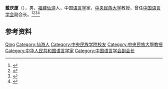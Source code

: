 '''戴庆厦'''（{{bd|1935年|}}），男，[[福建|福建]][[仙游|仙游]]人，中国[[语言学|语言学]]家，[[中央民族大学|中央民族大学]]教授，曾任[[中国语言学会|中国语言学会]]副会长。<ref>{{Cite book|title=中国语言学人名大辞典|author=陈建初, 吴泽顺主编|publisher=岳麓书社|year=1997|isbn=|location=长沙|pages=}}</ref><ref>{{Cite book|title=中华当代文化名人大辞典|author=张品兴, 殷登祥, 陈有进等主编|publisher=中国广播电视出版社|year=1992|isbn=9787504315137|location=北京|pages=}}</ref><ref>{{Cite book|title=中国社会团体会长秘书长辞典|author=黄汉江主编|publisher=上海科学技术文献出版社|year=1999|isbn=|location=上海|pages=}}</ref><ref>{{Cite web|title=戴庆厦，谁来接他民族语言研究的班|url=https://epaper.gmw.cn/zhdsb/html/2016-01/20/nw.D110000zhdsb_20160120_1-07.htm|accessdate=2021-02-02|work=中华读书报}}</ref>

== 参考资料 ==
{{reflist}}

{{国家非物质文化遗产保护工作专家委员会}}
{{Navboxes 
| title  = 戴庆厦在[[中国语言学会|中国语言学会]]的职务
| list1  =
{{中国语言学会第六届理事会}}
{{中国语言学会第七届理事会}}
}}

{{Authority control}}
{{DEFAULTSORT:Dai戴}}
[[Category:戴姓|Qing]]
[[Category:仙游人|Category:仙游人]]
[[Category:中央民族学院校友|Category:中央民族学院校友]]
[[Category:中央民族大學教授|Category:中央民族大學教授]]
[[Category:中华人民共和国语言学家|Category:中华人民共和国语言学家]]
[[Category:中国语言学会副会长|Category:中国语言学会副会长]]

{{中国人物小作品}}